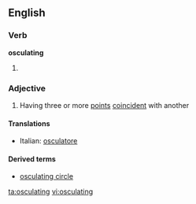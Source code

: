 ==English==

===Verb===
'''osculating'''

# {{present participle of|[[osculate]]}}

===Adjective===
{{en-adj}}

#{{maths|of a cirve}} Having three or more [[point]]s [[coincident]] with another

====Translations====
{{top}}
*Italian: [[osculatore]]
{{mid}}

{{bottom}}

====Derived terms====
*[[osculating circle]]

[[ta:osculating]]
[[vi:osculating]]